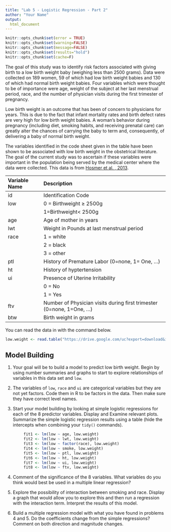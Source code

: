 ```yaml
---
title: "Lab 5 - Logistic Regression - Part 2"
author: "Your Name"
output: 
  html_document
---
```


```r
knitr::opts_chunk$set(error = TRUE)
knitr::opts_chunk$set(warning=FALSE)
knitr::opts_chunk$set(message=FALSE)
knitr::opts_chunk$set(results="hold")
knitr::opts_chunk$set(cache=F)
```



The goal of this study was to identify risk factors associated with giving birth to a low birth weight baby (weighing less than 2500 grams). Data were collected on 189 women, 59 of which had low birth weight babies and 130 of which had normal birth weight babies.  Four variables which were thought to be of importance were age, weight of the subject at her last menstrual period, race, and the number of physician visits during the first trimester of pregnancy.

Low birth weight is an outcome that has been of concern to physicians for years. This is due to the fact that infant mortality rates and birth defect rates are very high for low birth weight babies. A woman's behavior during pregnancy (including diet, smoking habits, and receiving prenatal care) can greatly alter the chances of carrying the baby to term and, consequently, of delivering a baby of normal birth weight.
        
The variables identified in the code sheet given in the table have been shown to be associated with low birth weight in the obstetrical literature. The goal of the current study was to ascertain if these variables were important in the population being served by the medical center where the data were collected. This data is from [Hosmer et al. , 2013](http://www.wiley.com/WileyCDA/WileyTitle/productCd-0470582472.html). 

----------------------------------------------------------------------
Variable Name   Description
--------------- -------------------------------------------------------
id              Identification Code

low             0 = Birthweight $\ge$ 2500g

                1=Birthweight< 2500g
                
age             Age of mother in years

lwt             Weight in Pounds at last menstrual period

race            1 = white
      
                2 = black
                
                3 = other

ptl             History of Premature Labor (0=none, 1= One, ...)

ht              History of hyptertension

ui              Presence of Uterine Irritability

                0 = No
                
                1 = Yes
                
ftv             Number of Physician visits during first trimester (0=none, 1=One, ...)

btw             Birth weight in grams
----------------------------------------------------------------------


You can read the data in with the command below.

```R
low.weight <- read.table("https://drive.google.com/uc?export=download&id=0B8CsRLdwqzbzMzJyVkt5QkdvVnM", header=TRUE, sep=",")
```


## Model Building



1. Your goal will be to build a model to predict low birth weight. Begin by using number summaries and graphs to start to explore relationships of variables in this data set and `low`. 


2. The variables of `low`, `race` and `ui` are categorical variables but they are not yet factors. Code them in R to be factors in the data. Then make sure they have correct level names. 


3. Start your model building by looking at simple logistic regressions for each of the 8 predictor variables. Display and Examine relevant plots. Summarize the simple logistic regression results using a table (hide the intercepts when combining your `tidy()` commands).

```r

        fit1 <- lm(low ~ age, low.weight)
        fit2 <- lm(low ~ lwt, low.weight)
        fit3 <- lm(low ~ factor(race), low.weight)
        fit4 <- lm(low ~ smoke, low.weight)
        fit5 <- lm(low ~ ptl, low.weight)
        fit6 <- lm(low ~ ht, low.weight)
        fit7 <- lm(low ~ ui, low.weight)
        fit8 <- lm(low ~ ftv, low.weight)
```







4. Comment of the significance of the 8 variables. What variables do you think would best be used in a multiple linear regression?




5. Explore the possibility of interaction between smoking and race. Display a graph that would allow you to explore this and then run a regression with the interaction term. Interpret the results of this model. 




6. Build a multiple regression model with what you have found in problems 4 and 5. Do the coefficients change from the simple regressions? Comment on both direction and magnitude changes. 
    
